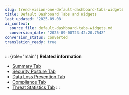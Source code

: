 ```yaml
---
slug: trend-vision-one-default-dashboard-tabs-widgets
title: Default Dashboard Tabs and Widgets
last_updated: '2025-09-08'
ai_context:
  source_file: default-dashboard-tabs-widgets.md
  conversion_date: '2025-09-08T23:42:20.754Z'
conversion_status: converted
translation_ready: true
---
```


::: {role="main"}
**Related information**

- [Summary Tab](summary-tab.mdx)
- [Security Posture Tab](security-posture-apex-tab.mdx)
- [Data Loss Prevention Tab](data-loss-prevention-tab.mdx)
- [Compliance Tab](compliance-tab.mdx)
- [Threat Statistics Tab](threat-statistics-tab.mdx)
:::
